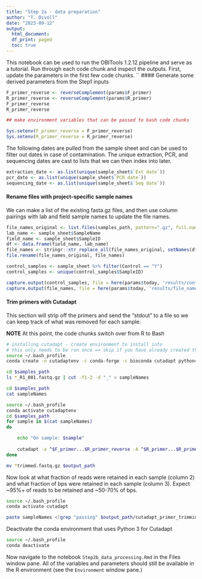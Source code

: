 ```yaml
---
title: "Step 2a - data preparation"
author: "T. Divoll"
date: "2023-09-12"
output: 
  html_document:
  df_print: paged
  toc: true
---
```


This notebook can be used to run the OBITools 1.2.12 pipeline and serve as a tutorial. Run through each code chunk and inspect the outputs. First, update the parameters in the first few code chunks.
``
#### Generate some derived parameters from the Step1 inputs

```r
F_primer_reverse <- reverseComplement(params$F_primer)
R_primer_reverse <- reverseComplement(params$R_primer)
F_primer_reverse 
R_primer_reverse

## make environment variables that can be passed to bash code chunks

Sys.setenv(F_primer_reverse = F_primer_reverse)
Sys.setenv(R_primer_reverse = R_primer_reverse)
```

The following dates are pulled from the sample sheet and can be used to filter out dates in case of contamination. The unique extraction, PCR, and sequencing dates are cast to lists that we can then index into later.

```r
extraction_date <- as.list(unique(sample_sheet$`Ext date`))
pcr_date <- as.list(unique(sample_sheet$`PCR date`))
sequencing_date <- as.list(unique(sample_sheet$`Seq date`))
```

#### Rename files with project-specific sample names

We can make a list of the existing fasta.gz files, and then use column pairings with lab and field sample names to update the file names.

```r
file_names_original <- list.files(samples_path, pattern=".gz", full.names = T)
lab_name <- sample_sheet$SampleName
field_name <- sample_sheet$SampleID
df <- data.frame(field_name, lab_name)
file_names <- stringr::str_replace_all(file_names_original, setNames(df$field_name, df$lab_name))
file.rename(file_names_original, file_names)
```

```r
control_samples <- sample_sheet %>% filter(Control == "Y")
control_samples <- unique(control_samples$SampleID)
```

```r
capture.output(control_samples, file = here(params$today, 'results/control_list.txt'))
capture.output(file_names, file = here(params$today, 'results/file_names.txt'))
```

#### Trim primers with Cutadapt

This section will strip off the primers and send the "stdout" to a file so we can keep track of what was removed for each sample.

**NOTE** At this point, the code chunks switch over from R to Bash

```bash
# installing cutadapt - create environment to install into
# this only needs to be run once => skip if you have already created this in a prior analysis
source ~/.bash_profile
conda create -n cutadaptenv -c conda-forge -c bioconda cutadapt python=3.9
```

```bash
cd $samples_path
ls *_R1_001.fastq.gz | cut -f1-2 -d "_" > sampleNames
```

```bash
cd $samples_path
cat sampleNames
```

```bash
source ~/.bash_profile
conda activate cutadaptenv
cd $samples_path
for sample in $(cat sampleNames)
do

    echo "On sample: $sample"
  
    cutadapt -a ^$F_primer...$R_primer_reverse -A ^$R_primer...$R_primer_reverse --no-indels -e $primer_mismatch --discard-untrimmed -o ${sample}_L001_R1_001_trimmed.fastq.gz -p ${sample}_L001_R2_001_trimmed.fastq.gz ${sample}_L001_R1_001.fastq.gz ${sample}_L001_R2_001.fastq.gz >> cutadapt_primer_trimming_stats.txt 2>&1
done

mv *trimmed.fastq.gz $output_path
```
Now look at what fraction of reads were retained in each sample (column 2) and what fraction of bps were retained in each sample (column 3). Expect \~95%+ of reads to be retained and \~50-70% of bps.

```bash
source ~/.bash_profile
conda activate cutadapt

paste sampleNames <(grep "passing" $output_path/cutadapt_primer_trimming_stats.txt | cut -f3 -d "(" | tr -d ")") <(grep "filtered" $output_path/cutadapt_primer_trimming_stats.txt | cut -f3 -d "(" | tr -d ")")
```

Deactivate the conda environment that uses Python 3 for Cutadapt

```bash
source ~/.bash_profile
conda deactivate
```

Now navigate to the notebook `Step2b_data_processing.Rmd` in the Files window pane. All of the variables and parameters should still be available in the R environment (see the `Environment` window pane.)
